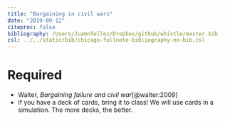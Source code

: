 ```yaml
---
title: "Bargaining in civil wars"
date: "2019-09-12"
citeproc: false
bibliography: /Users/JuamnTellez/Dropbox/github/whistle/master.bib
csl: ../../static/bib/chicago-fullnote-bibliography-no-bib.csl
---
```



# Required

- <i class="far fa-file-pdf"></i> Walter, *Bargaining failure and civil war*[@walter:2009]
- If you have a deck of cards, bring it to class! We will use cards in a simulation. The more decks, the better. 
